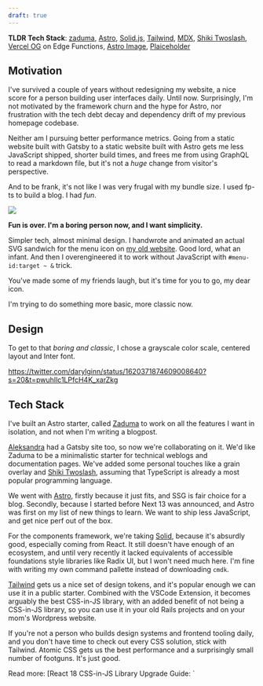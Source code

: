 ```yaml
---
draft: true
---
```


<div class="full-w-child">

**TLDR Tech Stack**: [zaduma], [Astro], [Solid.js][solid], [Tailwind], [MDX],
[Shiki Twoslash][shiki-twoslash], [Vercel OG][vercel-og] on Edge Functions,
[Astro Image][astro-image], [Plaiceholder]

</div>

[zaduma]: https://github.com/hasparus/zaduma
[astro]: https://astro.build/
[solid]: https://www.solidjs.com/
[tailwind]: https://tailwindcss.com/
[mdx]: https://mdxjs.com/
[shiki-twoslash]: https://TODOTODOTODO
[vercel-og]:
  https://vercel.com/docs/concepts/functions/edge-functions/og-image-generation
[astro-image]: https://docs.astro.build/en/guides/integrations-guide/image/
[plaiceholder]: https://plaiceholder.co/

## Motivation

I've survived a couple of years without redesigning my website, a nice score for
a person building user interfaces daily. Until now. Surprisingly, I'm not
motivated by the framework churn and the hype for Astro, nor frustration with
the tech debt decay and dependency drift of my previous homepage codebase.

Neither am I pursuing better performance metrics. Going from a static website
built with Gatsby to a static website built with Astro gets me less JavaScript
shipped, shorter build times, and frees me from using GraphQL to read a markdown
file, but it's not a _huge_ change from visitor's perspective.

And to be frank, it's not like I was very frugal with my bundle size. I used
fp-ts to build a blog. I&nbsp;had&nbsp;_fun_.

![](/content/2023-homepage-rebuild/bro-wtf-fp-ts.png)

**Fun is over. I'm a boring person now, and I want simplicity.**

Simpler tech, almost minimal design. I handwrote and animated an actual SVG sandwich
for the menu icon on [my old website](https://old-hasparus.netlify.app/). Good
lord, what an infant. And then I overengineered it to work without JavaScript with `#menu-id:target ~ &` trick.



<aside>
  You've made some of my friends laugh, but it's time for you to go, my dear icon.
  <Hamburger style="margin-top: 4px" />
</aside>

I'm trying to do something more basic, more classic now.

## Design

To get to that _boring and classic_, I chose a grayscale color scale,
centered layout and Inter font.

https://twitter.com/darylginn/status/1620371874609008640?s=20&t=pwuhIlc1LPfcH4K_xarZkg

## Tech Stack

I've built an Astro starter, called [Zaduma] to work on all the features I want
in isolation, and not when I'm writing a blogpost.

[Aleksandra] had a Gatsby site
too, so now we're collaborating on it. We'd like Zaduma to be a minimalistic
starter for technical weblogs and documentation pages. We've added some personal
touches like a grain overlay and [Shiki Twoslash][shiki-twoslash], assuming that
TypeScript is already a most popular programming language.

[aleksandra]: https://aleksandra.codes

We went with [Astro], firstly because it just fits, and SSG is fair choice for a
blog. Secondly, because I started before Next 13 was announced, and Astro was
first on my list of new things to learn. We want to ship less JavaScript, and
get nice perf out of the box.

For the components framework, we're taking [Solid], because it's absurdly
good, especially coming from React. It still doesn't have enough of an
ecosystem, and until very recently it lacked equivalents of accessible
foundations style libraries like Radix UI, but I won't need much here. I'm fine
with writing my own command pallette instead of downloading `cmdk`.

[Tailwind] gets us a nice set of design tokens, and it's popular enough we can
use it in a public starter. Combined with the VSCode Extension, it becomes
arguably the best CSS-in-JS library, with an added benefit of not being a
CSS-in-JS library, so you can use it in your old Rails projects and on your
mom's Wordpress website.

If you're not a person who builds design systems and
frontend tooling daily, and you don't have time to check out every CSS solution,
stick with Tailwind. Atomic&nbsp;CSS gets us the best performance and
a surprisingly small number of footguns. It's just good.

<aside>
Read more:
[React 18 CSS-in-JS Library Upgrade Guide: `<style>`](https://github.com/reactwg/react-18/discussions/110)
[@sebmarkbage on Atomic CSS](https://twitter.com/sebmarkbage/status/1529622371333709825)
</aside>



[Vercel OG][vercel-og] takes care of social card pictures. It was a bit of an
investment to set it up on Vercel Edge Functions with Astro, but I feel it will
pay off.

## Performance & Metrics

There are some perf improvements that could have been done on my old site, but
it's still all green.

  /*  Uncomment when images are no longer clipped in Zaduma
 To be honest, this would be nice as a row/table with a lightbox
 Tailwind should probably look into MDX files too
 ![](/content/2023-homepage-rebuild/old-desktop.png) 
 ![](/content/2023-homepage-rebuild/old-mobile.png) */
  return null;
};

With Astro Image and Plaiceholder, we top that.

**TODO: Screenshots!**
